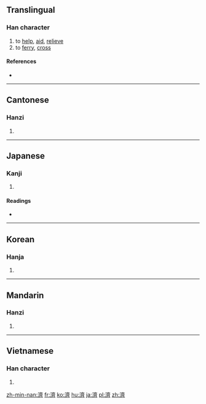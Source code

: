 {{also|济|済}}
==Translingual==

===Han character===
{{Han char|rn=85|rad=水|as=14|sn=17|four=3012<sub>3</sub>|canj=水卜X (EYX)|ids=⿰[[氵]][[齊]]}}

# to [[help]], [[aid]], [[relieve]]
# to [[ferry]], [[cross]]

====References====
* {{Han ref|kx=0656.010|dkj=18498|dj=1066.090|hdz=31771.120|uh=6FDF|ud=28639|bh=C0D9|bd=49369}}

----

==Cantonese==

===Hanzi===
{{yue-hanzi|jyut=[[zai2]], [[zai3]]|y=jai2, jai3|sim=济}}

# {{defn|lang=yue|sort=水14}}

----

==Japanese==

===Kanji===
{{ja-kanji|grade=|rs=水14}}

# {{defn|lang=ja|sort=水14}}

====Readings====
* {{ja-readings|on=[[さい]] (sai), [[せい]] (sei)|kun=[[すむ]] (sumu)}}

----

==Korean==

===Hanja===
{{ko-hanja|hangeul=제|eumhun=|rv=je|mr=che|y=cey}}

# {{defn|lang=ko|sort=水14}}

----

==Mandarin==

===Hanzi===
{{cmn-hanzi|sim=济|pin=[[jǐ]] ([[ji3]]), [[jì]] ([[ji4]]), [[qí]] ([[qi2]])|wg=chi<sup>3</sup>, chi<sup>4</sup>, ch'i<sup>2</sup>}}

# {{defn|lang=cmn|sort=水14}}

----

==Vietnamese==

===Han character===
{{vi-hantu|[[tể]], [[tế]]|rs=水14}}

# {{defn|lang=vi|sort=水14}}

[[zh-min-nan:濟]]
[[fr:濟]]
[[ko:濟]]
[[hu:濟]]
[[ja:濟]]
[[pl:濟]]
[[zh:濟]]